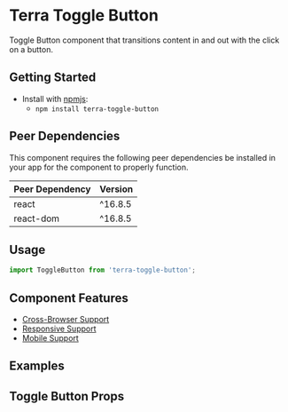 


<Badge />

# Terra Toggle Button

Toggle Button component that transitions content in and out with the click on a button.

## Getting Started

- Install with [npmjs](https://www.npmjs.com):
  - `npm install terra-toggle-button`

<!-- AUTO-GENERATED-CONTENT:START Peer Dependencies -->
## Peer Dependencies

This component requires the following peer dependencies be installed in your app for the component to properly function.

| Peer Dependency | Version |
|-|-|
| react | ^16.8.5 |
| react-dom | ^16.8.5 |

<!-- AUTO-GENERATED-CONTENT:END -->

## Usage

```jsx
import ToggleButton from 'terra-toggle-button';
```

## Component Features
* [Cross-Browser Support](https://engineering.cerner.com/terra-ui/about/terra-ui/component-standards#cross-browser-support)
* [Responsive Support](https://engineering.cerner.com/terra-ui/about/terra-ui/component-standards#responsive-support)
* [Mobile Support](https://engineering.cerner.com/terra-ui/about/terra-ui/component-standards#mobile-support)

## Examples
<DefaultToggleButton title="Default ToggleButton" />
<AnimatedToggleButton title="isAnimated ToggleButton" />
<OpenCloseTextToggleButton title="Open / Close Button Text ToggleButton" />
<IsIconOnlyToggleButton title="isIconOnly ToggleButton" />
<IsInitiallyOpenToggleButton title="isInitiallyOpen ToggleButton" />
<ButtonAttrsToggleButton title="Custom ToggleButton Button" />
<OpenCloseEventToggleButton title="OnOpen / OnClose Callback ToggleButton" />

## Toggle Button Props
<ToggleButtonPropsTable />